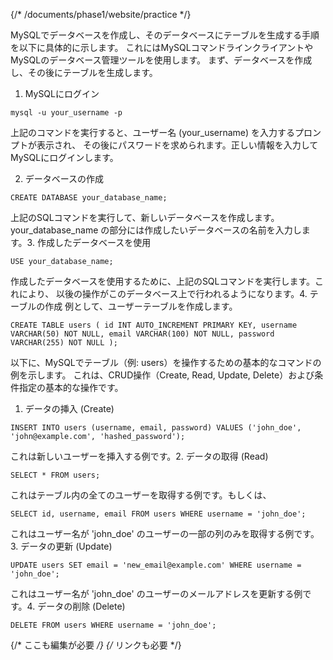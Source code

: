 {/* /documents/phase1/website/practice */}

<div class="bg-white">
    <div class="whitespace-nowrap mx-auto max-w-screen-md ">

MySQLでデータベースを作成し、そのデータベースにテーブルを生成する手順を以下に具体的に示します。
これにはMySQLコマンドラインクライアントやMySQLのデータベース管理ツールを使用します。
まず、データベースを作成し、その後にテーブルを生成します。

1. MySQLにログイン

```
mysql -u your_username -p
```

上記のコマンドを実行すると、ユーザー名 (your_username) を入力するプロンプトが表示され、
その後にパスワードを求められます。正しい情報を入力してMySQLにログインします。

2. データベースの作成

```
CREATE DATABASE your_database_name;
```

上記のSQLコマンドを実行して、新しいデータベースを作成します。
your_database_name の部分には作成したいデータベースの名前を入力します。3. 作成したデータベースを使用

```
USE your_database_name;
```

作成したデータベースを使用するために、上記のSQLコマンドを実行します。これにより、
以後の操作がこのデータベース上で行われるようになります。4. テーブルの作成
例として、ユーザーテーブルを作成します。

```
CREATE TABLE users ( id INT AUTO_INCREMENT PRIMARY KEY, username VARCHAR(50) NOT NULL, email VARCHAR(100) NOT NULL, password VARCHAR(255) NOT NULL );
```

以下に、MySQLでテーブル（例: users）を操作するための基本的なコマンドの例を示します。
これは、CRUD操作（Create, Read, Update, Delete）および条件指定の基本的な操作です。

1. データの挿入 (Create)

```
INSERT INTO users (username, email, password) VALUES ('john_doe', 'john@example.com', 'hashed_password');
```

これは新しいユーザーを挿入する例です。2. データの取得 (Read)

```
SELECT * FROM users;
```

これはテーブル内の全てのユーザーを取得する例です。もしくは、

```
SELECT id, username, email FROM users WHERE username = 'john_doe';
```

これはユーザー名が 'john_doe' のユーザーの一部の列のみを取得する例です。3. データの更新 (Update)

```
UPDATE users SET email = 'new_email@example.com' WHERE username = 'john_doe';
```

これはユーザー名が 'john_doe' のユーザーのメールアドレスを更新する例です。4. データの削除 (Delete)

```
DELETE FROM users WHERE username = 'john_doe';
```

{/* ここも編集が必要 */}
{/* リンクも必要 */}

 </div>
</div>
